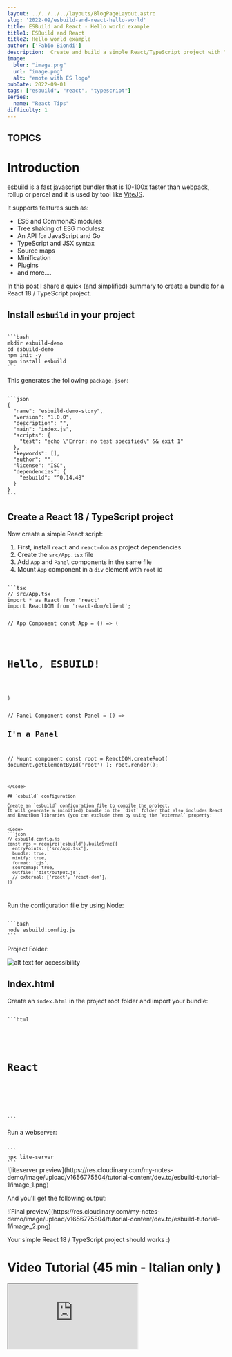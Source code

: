 ```yaml
---
layout: ../../../../layouts/BlogPageLayout.astro
slug: '2022-09/esbuild-and-react-hello-world'
title: ESBuild and React - Hello world example
title1: ESBuild and React
title2: Hello world example
author: ['Fabio Biondi']
description:  Create and build a simple React/TypeScript project with "esbuild"
image: 
  blur: "image.png"
  url: "image.png"
  alt: "emote with ES logo"
pubDate: 2022-09-01
tags: ["esbuild", "react", "typescript"] 
series: 
  name: "React Tips"
difficulty: 1
---
```







## TOPICS

# Introduction 


[esbuild](https://esbuild.github.io/) is a fast javascript bundler that is 10-100x faster than webpack, rollup or parcel and it is used by tool like [ViteJS](https://vitejs.dev/).

It supports features such as:
* ES6 and CommonJS modules
* Tree shaking of ES6 modulesz
* An API for JavaScript and Go
* TypeScript and JSX syntax
* Source maps
* Minification
* Plugins
* and more....

In this post I share a quick (and simplified) summary to create a bundle for a React 18 / TypeScript project.

## Install `esbuild` in your project

<Code>
```bash
mkdir esbuild-demo
cd esbuild-demo
npm init -y
npm install esbuild
```
</Code>

This generates the following `package.json`:

<Code>
```json
{
  "name": "esbuild-demo-story",
  "version": "1.0.0",
  "description": "",
  "main": "index.js",
  "scripts": {
    "test": "echo \"Error: no test specified\" && exit 1"
  },
  "keywords": [],
  "author": "",
  "license": "ISC",
  "dependencies": {
    "esbuild": "^0.14.48"
  }
}
```
</Code>


## Create a React 18 / TypeScript project

Now create a simple React script:

1. First, install `react` and `react-dom` as project dependencies
2. Create the `src/App.tsx` file
3. Add `App` and `Panel` components in the same file
4. Mount `App` component in a `div` element with `root` id

<Code>
```tsx
// src/App.tsx
import * as React from 'react'
import ReactDOM from 'react-dom/client';

// App Component
const App = () => (<div>
  <h1>Hello, ESBUILD!</h1>
  <Panel />
  <Panel />
</div>)

// Panel Component
const Panel = () => <h2>I'm a Panel</h2>

// Mount component 
const root = ReactDOM.createRoot(
  document.getElementById('root')
);
root.render(<App />);

```
</Code>

## `esbuild` configuration

Create an `esbuild` configuration file to compile the project.
It will generate a (minified) bundle in the `dist` folder that also includes React and ReactDom libraries (you can exclude them by using the `external` property:


<Code>
```json
// esbuild.config.js
const res = require('esbuild').buildSync({
  entryPoints: ['src/app.tsx'],
  bundle: true,
  minify: true,
  format: 'cjs',
  sourcemap: true,
  outfile: 'dist/output.js',
  // external: ['react', 'react-dom'], 
})
```
</Code>

Run the configuration file by using Node:

<Code>
```bash
node esbuild.config.js
```
</Code>


Project Folder:

<DesktopWindow center>

![alt text for accessibility](https://res.cloudinary.com/my-notes-demo/image/upload/v1656775504/tutorial-content/dev.to/esbuild-tutorial-1/image.png
)
</DesktopWindow>

## Index.html

Create an `index.html` in the project root folder and import your bundle:


<Code>
```html
<html>
  <body>
  <script type="module" src="./dist/output.js"></script>
  <h1>React</h1>

  <div id="root"></div>
  </body>
</html>
```
</Code>

Run a webserver:

<Code>
```
npx lite-server
```
</Code>

<DesktopWindow center>
![liteserver preview](https://res.cloudinary.com/my-notes-demo/image/upload/v1656775504/tutorial-content/dev.to/esbuild-tutorial-1/image_1.png)
</DesktopWindow>

And you'll get the following output:


<DesktopWindow center>
![Final preview](https://res.cloudinary.com/my-notes-demo/image/upload/v1656775504/tutorial-content/dev.to/esbuild-tutorial-1/image_2.png)
</DesktopWindow>

Your simple React 18 / TypeScript project should works :)



# Video Tutorial (45 min - Italian only )
<IFrame src="https://www.youtube.com/embed/Kof6iEKVwzw" />

# Slides

<IFrame src="https://www.slideshare.net/slideshow/embed_code/key/M9zv2yng7BHfJm" />



<PostSeries frontmatter={frontmatter} />
